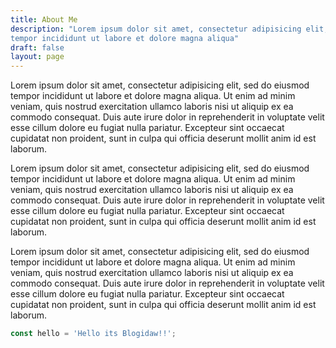 ```yaml
---
title: About Me
description: "Lorem ipsum dolor sit amet, consectetur adipisicing elit, sed do eiusmod
tempor incididunt ut labore et dolore magna aliqua"
draft: false
layout: page
---
```


Lorem ipsum dolor sit amet, consectetur adipisicing elit, sed do eiusmod
tempor incididunt ut labore et dolore magna aliqua. Ut enim ad minim veniam,
quis nostrud exercitation ullamco laboris nisi ut aliquip ex ea commodo
consequat. Duis aute irure dolor in reprehenderit in voluptate velit esse
cillum dolore eu fugiat nulla pariatur. Excepteur sint occaecat cupidatat non
proident, sunt in culpa qui officia deserunt mollit anim id est laborum.

Lorem ipsum dolor sit amet, consectetur adipisicing elit, sed do eiusmod
tempor incididunt ut labore et dolore magna aliqua. Ut enim ad minim veniam,
quis nostrud exercitation ullamco laboris nisi ut aliquip ex ea commodo
consequat. Duis aute irure dolor in reprehenderit in voluptate velit esse
cillum dolore eu fugiat nulla pariatur. Excepteur sint occaecat cupidatat non
proident, sunt in culpa qui officia deserunt mollit anim id est laborum.

Lorem ipsum dolor sit amet, consectetur adipisicing elit, sed do eiusmod
tempor incididunt ut labore et dolore magna aliqua. Ut enim ad minim veniam,
quis nostrud exercitation ullamco laboris nisi ut aliquip ex ea commodo
consequat. Duis aute irure dolor in reprehenderit in voluptate velit esse
cillum dolore eu fugiat nulla pariatur. Excepteur sint occaecat cupidatat non
proident, sunt in culpa qui officia deserunt mollit anim id est laborum.

```javascript
const hello = 'Hello its Blogidaw!!';
```
